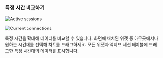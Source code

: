 ### 특정 시간 비교하기

<InDoc product="postgresql,mysql,oracle-pro,oracle,db2,sapase">

![Active sessions](/img/db-count-trend-extend-time.png)

</InDoc>

<InDoc product="redis"><ImgLang img='db-count-trend-extend-time-redis.png' desc='초당 처리 명령 수' /></InDoc>

<InDoc product="altibase,cubrid,mssql"><ImgLang img='db-count-trend-extend-time-altibase.png' desc='초당 처리 명령 수' multi="true" /></InDoc>

<InDoc product="mongodb">

![Current connections](/img/db-count-trend-extend-time-mongodb.png)

</InDoc>

특정 시간을 확대해 데이터를 비교할 수 있습니다. 화면에 배치된 위젯 중 아무곳에서나 원하는 시간대를 선택해 차트를 드래그하세요. 모든 위젯과 액티브 세션 테이블에 드래그한 특정 시간대의 데이터를 표시합니다.
